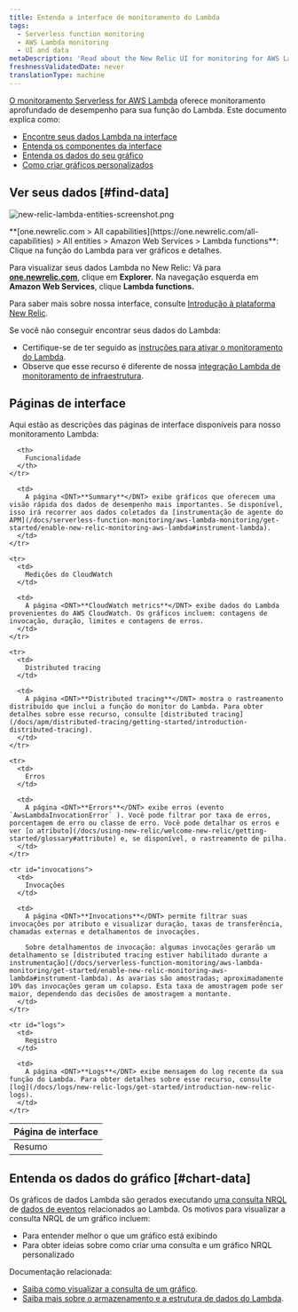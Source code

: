 ```yaml
---
title: Entenda a interface de monitoramento do Lambda
tags:
  - Serverless function monitoring
  - AWS Lambda monitoring
  - UI and data
metaDescription: 'Read about the New Relic UI for monitoring for AWS Lambda functions, including details about the UI pages and charts.'
freshnessValidatedDate: never
translationType: machine
---
```


[O monitoramento Serverless for AWS Lambda](/docs/introduction-new-relic-monitoring-aws-lambda) oferece monitoramento aprofundado de desempenho para sua função do Lambda. Este documento explica como:

* [Encontre seus dados Lambda na interface](#find-data)
* [Entenda os componentes da interface](#ui-pages)
* [Entenda os dados do seu gráfico](#chart-data)
* [Como criar gráficos personalizados](#chart-data)

## Ver seus dados [#find-data]

<img
  title="new-relic-lambda-entities-screenshot.png"
  alt="new-relic-lambda-entities-screenshot.png"
  src="/images/lambda_screenshot-full_all-entities.webp"
/>

<figcaption>
  <DNT>**[one.newrelic.com > All capabilities](https://one.newrelic.com/all-capabilities) > All entities > Amazon Web Services > Lambda functions**</DNT>: Clique na função do Lambda para ver gráficos e detalhes.
</figcaption>

Para visualizar seus dados Lambda no New Relic: Vá para <DNT>**[one.newrelic.com](https://one.newrelic.com/all-capabilities)**</DNT>, clique em <DNT>**Explorer.**</DNT> Na navegação esquerda em <DNT>**Amazon Web Services**</DNT>, clique <DNT>**Lambda functions.**</DNT>

Para saber mais sobre nossa interface, consulte [Introdução à plataforma New Relic](/docs/project-wanda-early-access-future-new-relic-platform).

<Callout variant="important">
  Se você não conseguir encontrar seus dados do Lambda:

  * Certifique-se de ter seguido as [instruções para ativar o monitoramento do Lambda](/docs/install-enable-new-relics-monitoring-aws-lambda).
  * Observe que esse recurso é diferente de nossa [integração Lambda de monitoramento de infraestrutura](/docs/integrations/amazon-integrations/aws-integrations-list/aws-lambda-monitoring-integration).
</Callout>

## Páginas de interface

Aqui estão as descrições das páginas de interface disponíveis para nosso monitoramento Lambda:

<table>
  <thead>
    <tr>
      <th style={{ width: "150px" }}>
        Página de interface
      </th>

      <th>
        Funcionalidade
      </th>
    </tr>
  </thead>

  <tbody>
    <tr>
      <td>
        Resumo
      </td>

      <td>
        A página <DNT>**Summary**</DNT> exibe gráficos que oferecem uma visão rápida dos dados de desempenho mais importantes. Se disponível, isso irá recorrer aos dados coletados da [instrumentação de agente do APM](/docs/serverless-function-monitoring/aws-lambda-monitoring/get-started/enable-new-relic-monitoring-aws-lambda#instrument-lambda).
      </td>
    </tr>

    <tr>
      <td>
        Medições do CloudWatch
      </td>

      <td>
        A página <DNT>**CloudWatch metrics**</DNT> exibe dados do Lambda provenientes do AWS CloudWatch. Os gráficos incluem: contagens de invocação, duração, limites e contagens de erros.
      </td>
    </tr>

    <tr>
      <td>
        Distributed tracing
      </td>

      <td>
        A página <DNT>**Distributed tracing**</DNT> mostra o rastreamento distribuído que inclui a função do monitor do Lambda. Para obter detalhes sobre esse recurso, consulte [distributed tracing](/docs/apm/distributed-tracing/getting-started/introduction-distributed-tracing).
      </td>
    </tr>

    <tr>
      <td>
        Erros
      </td>

      <td>
        A página <DNT>**Errors**</DNT> exibe erros (evento `AwsLambdaInvocationError` ). Você pode filtrar por taxa de erros, porcentagem de erro ou classe de erro. Você pode detalhar os erros e ver [o atributo](/docs/using-new-relic/welcome-new-relic/getting-started/glossary#attribute) e, se disponível, o rastreamento de pilha.
      </td>
    </tr>

    <tr id="invocations">
      <td>
        Invocações
      </td>

      <td>
        A página <DNT>**Invocations**</DNT> permite filtrar suas invocações por atributo e visualizar duração, taxas de transferência, chamadas externas e detalhamentos de invocações.

        Sobre detalhamentos de invocação: algumas invocações gerarão um detalhamento se [distributed tracing estiver habilitado durante a instrumentação](/docs/serverless-function-monitoring/aws-lambda-monitoring/get-started/enable-new-relic-monitoring-aws-lambda#instrument-lambda). As avarias são amostradas; aproximadamente 10% das invocações geram um colapso. Esta taxa de amostragem pode ser maior, dependendo das decisões de amostragem a montante.
      </td>
    </tr>

    <tr id="logs">
      <td>
        Registro
      </td>

      <td>
        A página <DNT>**Logs**</DNT> exibe mensagem do log recente da sua função do Lambda. Para obter detalhes sobre esse recurso, consulte [log](/docs/logs/new-relic-logs/get-started/introduction-new-relic-logs).
      </td>
    </tr>
  </tbody>
</table>

## Entenda os dados do gráfico [#chart-data]

Os gráficos de dados Lambda são gerados executando [uma consulta NRQL](/docs/insights/nrql-new-relic-query-language/using-nrql/introduction-nrql) de [dados de eventos](/docs/understand-your-lambda-data#data-structure) relacionados ao Lambda. Os motivos para visualizar a consulta NRQL de um gráfico incluem:

* Para entender melhor o que um gráfico está exibindo
* Para obter ideias sobre como criar uma consulta e um gráfico NRQL personalizado

Documentação relacionada:

* [Saiba como visualizar a consulta de um gráfico](/docs/new-relic-solutions/new-relic-one/introduction-new-relic-platform#view-query).
* [Saiba mais sobre o armazenamento e a estrutura de dados do Lambda](/docs/understand-your-lambda-data).
